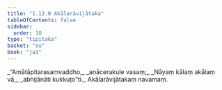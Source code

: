 ```yaml
---
title: "1.12.9 Akālarāvijātaka"
tableOfContents: false
sidebar:
  order: 10
type: "tipitaka"
basket: "su"
book: "ja1"
---
```



<DynamicBreadcrumb />

<Division number="119" book="ja1" bookNo="22" page="28">

<Paragraph number="263" type="verses" book="ja1">
_“Amātāpitarasaṃvaddho,_  
_anācerakule vasaṃ;_  
_Nāyaṃ kālaṃ akālaṃ vā,_  
_abhijānāti kukkuṭo”ti._  


</Paragraph>
</Division>

<Paragraph number="264" type="center" book="ja1">
Akālarāvijātakaṃ navamaṃ.
</Paragraph>